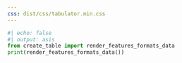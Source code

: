 ```yaml
---
css: dist/css/tabulator.min.css
---
```


```{=html}
<script type="text/javascript" src="dist/js/tabulator.min.js"></script>
```
```python
#| echo: false
#| output: asis
from create_table import render_features_formats_data
print(render_features_formats_data())
```

```{=html}
<div id="features-formats-table"></div>

<script>
var table = new Tabulator("#features-formats-table", {
 	// height:205, // set height of table (in CSS or here), this enables the Virtual DOM and improves render speed dramatically (can be any valid css height value)
  data: tableData,
  dataTree: true,
 	layout:"fitColumns", //fit columns to width of table (optional)
    columns:[
        {title:"Feature", field: "feature", formatter: "html"},
        {title:"HTML", field: "html", formatter: "html"},
        {title:"Dashboard", field: "dashboard", formatter: "html"},
        {title:"Markdown", field: "markdown", formatter: "html"},
        {title:"PDF", field: "pdf", formatter: "html"},
        {title:"Typst", field: "typst", formatter: "html"},
        {title:"Docx", field: "docx", formatter: "html"},
        {title:"Docusaurus", field: "docusaurus", formatter: "html"},
        {title:"RevealJS", field: "revealjs", formatter: "html"},
        {title:"Pptx", field: "pptx", formatter: "html"},
        {title:"Beamer", field: "beamer", formatter: "html"},
        {title:"Ipynb", field: "ipynb", formatter: "html"},
    ],
});
</script>
```

::: {style="visibility: hidden"}

This forces font-awesome to load: {{< fa link >}}

:::